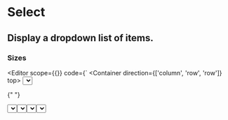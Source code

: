 <Spacer y={0.6} />

# Select

<Spacer y={0.8} />

## Display a dropdown list of items.</Text>

<Spacer y={2} />

### Sizes

<Editor 
  scope={{}}
  code={`
<Container direction={['column', 'row', 'row']} top>
  <Container left>
    <Select size="small" placeholder="Small" />
  </Container>

{" "}

<Container left>
  <Select placeholder="Default" />
</Container>

  <Container left>
    <Select size="large" placeholder="Large" />
  </Container>
</Container>
`} />

<Spacer y={2} />

### Sizes, Prefix, and Suffix

<Editor 
  scope={{}}
  code={`
<Container direction={['column', 'row', 'row']} top>
  <Container left>
    <Select
      size="small"
      placeholder="Small"
      prefix={<Up />}
      suffix={<Up />}
    />
  </Container>

{" "}

<Container left>
  <Select placeholder="Default" prefix={<Up />} suffix={<Up />} />
</Container>

  <Container left>
    <Select
      size="large"
      placeholder="Large"
      prefix={<Up />}
      suffix={<Up />}
    />
  </Container>
</Container>
`} />

<Spacer y={2} />

### Disabled

<Editor
  scope={{}}
  code={`
<Container direction={['column', 'row', 'row']} top>
  <Container>
    <Select placeholder="Disabled with placeholder" disabled />
  </Container>
</Container>
`}
/>

<Spacer y={2} />

### Prefix and Suffix Disabled

<Editor
  scope={{}}
  code={`
<Container left>
  <Container>
    <Select placeholder="Default" prefix={<Up />} disabled />
  </Container>
</Container>
`}
/>

<Spacer y={2} />

### Other

<Editor
  scope={{}}
  code={`
<Container>
  <Select placeholder="With label" label="My label" />
</Container>
`}
/>

<Spacer y={2} />
